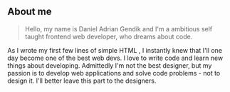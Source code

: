 ## About me

> Hello, my name is Daniel Adrian Gendik and I'm a ambitious self taught frontend web developer, who dreams about code. 

As I wrote my first few lines of simple HTML , I instantly knew that I'll one day become one of the best web devs. I love to write code 
and learn new things about developing. Admittedly I'm not the best designer, but my passion is to develop web applications and solve code problems - not to design it. 
I'll better leave this part to the designers.
